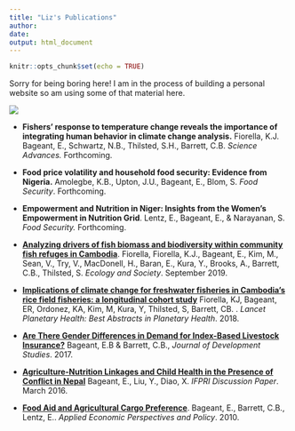 ```yaml
---
title: "Liz's Publications"
author: 
date: 
output: html_document
---
```


```r
knitr::opts_chunk$set(echo = TRUE)
```

Sorry for being boring here! I am in the process of building a personal website so am using some of that material here.

![](images/palouse.JPG)

* **Fishers' response to temperature change reveals the importance of integrating human behavior in climate change analysis.** Fiorella, K.J. Bageant, E., Schwartz, N.B., Thilsted, S.H., Barrett, C.B. *Science Advances.* Forthcoming.

* **Food price volatility and household food security: Evidence from Nigeria.** Amolegbe, K.B., Upton, J.U., Bageant, E., Blom, S. *Food Security*. Forthcoming. 

* **Empowerment and Nutrition in Niger: Insights from the Women’s Empowerment in Nutrition Grid**. Lentz, E., Bageant, E., & Narayanan, S. *Food Security.* Forthcoming.

* [**Analyzing drivers of fish biomass and biodiversity within community fish refuges in Cambodia**](https://www.ecologyandsociety.org/vol24/iss3/art18/). Fiorella, Fiorella, K.J., Bageant, E., Kim, M., Sean, V., Try, V., MacDonell, H., Baran, E., Kura, Y., Brooks, A., Barrett, C.B., Thilsted, S. *Ecology and Society*. September 2019.

* [**Implications of climate change for freshwater fisheries in Cambodia’s rice field fisheries: a longitudinal cohort study**](https://www.thelancet.com/journals/lanplh/article/PIIS2542-5196(18)30108-6/fulltext) Fiorella, KJ, Bageant, ER, Ordonez, KA, Kim, M, Kura, Y, Thilsted, S, Barrett, CB. . *Lancet Planetary Health: Best Abstracts in Planetary Health*. 2018.

* [**Are There Gender Differences in Demand for Index-Based Livestock Insurance?**](http://www.tandfonline.com/doi/full/10.1080/00220388.2016.1214717) Bageant, E.B & Barrett, C.B., *Journal of Development Studies*. 2017.

* [**Agriculture-Nutrition Linkages and Child Health in the Presence of Conflict in Nepal**](http://ebrary.ifpri.org/utils/getfile/collection/p15738coll2/id/130219/filename/130430.pdf) Bageant, E., Liu, Y., Diao, X. *IFPRI Discussion Paper*. March 2016.

* [**Food Aid and Agricultural Cargo Preference**](http://barrett.dyson.cornell.edu/Papers/Cargo_Preference_Final_For_Typesetting.pdf). Bageant, E., Barrett, C.B., Lentz, E.. *Applied Economic Perspectives and Policy*. 2010.


